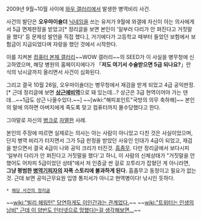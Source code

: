 2009년 9월~10월 사이에 [[와우 갤러리]]에서 발생한 병역비리 사건.

사건의 발단은 '''오우마이숄더''' [[닉네임]]을 쓰는 유저가 9월에 와갤에 자신이 아는 의사에게서 5급 면제판정을 받았고[* 정리글을 보면 본인이 '일부러 다리가 안 펴진다고 거짓말을 했다' 등 문제성 발언을 직접 했다.], 거기에다가 고등학교 때부터 들었던 보험에서 보험금이 지급되었다며 자랑을 했던 것에서 시작한다.

이를 지켜본 [[컴퓨터 본체 갤러리]]~~WOW 갤러리~~의 SEED가 이 사실을 병무청에 신고하였으며, 해당 병원의 홈페이지에다가 「'''저도 여기서 수술받으면 5급 되나요?'''」란 식의 낚시글까지 올리면서 사건이 심화된다.

그리고 결국 10월 26일, 오우마이숄더는 병무청에서 재검을 받게 되었고 4급 공익판정.[* 근데 정리글에 보면 '''[[상근예비역]]'''으로 돼 있는데...? 상근은 3급 현역이어야 가는 덴데...~~1급도 상근 나올수있다.~~] ~~[wiki:"해피포인트"국방의 의무 축하해]~~ 본인의 말에 의하면 아버지에게 죽도록 맞고 컴퓨터까지 몰수당했다고 한다.

그야말로 자신의 [[병크]]로 [[자멸]]한 사례.

본인의 주장에 따르면 실제로는 의사는 아는 사람이 아니었고 다친 것은 사실이었으며, 단지 병역 비리가 터지면서 그가 5급 판정을 받았던 사유인 인대가 4급이 되었고, 재검을 받으면서 결국 4급이 나와 공익 크리가 터진것. [[흠좀무]]. 다만 정리글에서 보다시피 '일부러 다리가 안 펴진다고 거짓말을 했다'고 하니, 이 사람의 신체상태가 "거짓말을 안 했어도 어차피 5급이었던 상태"에서 저 인증글 싼 걸로 꼬투리가 잡혔던 게 아니라면, '''그냥 평범한 [[병역기피]]자의 자폭 스토리에 불과하게 된다.''' 흠좀무고 동정이고 필요가 없는 것.
근데 보면 공익근무요원 입영 통지서가 아니고 현역병이다! 낚시인 듯하다.

 * [http://gall.dcinside.com/wow_new/2644085 해당 사건의 정리글]

~~[[wiki:"빌리 헤링턴" 당연하게도 이인간과는 관계없다.]]~~ ~~[[wiki:"트위터는 인생의 낭비" 근데 이 양반도 인터넷으로 망했다는걸 생각해보면...]]~~
